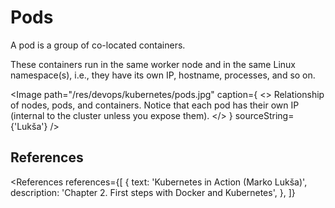 
# Pods

A pod is a group of co-located containers.

These containers run in the same worker node and in the same Linux namespace(s), i.e., they have its own IP, hostname, processes, and so on.

<Image
  path="/res/devops/kubernetes/pods.jpg"
  caption={
    <>
      Relationship of nodes, pods, and containers. Notice that each pod has their own IP (internal
      to the cluster unless you expose them).
    </>
  }
  sourceString={'Lukša'}
/>

## References

<References
  references={[
    {
      text: 'Kubernetes in Action (Marko Lukša)',
      description: 'Chapter 2. First steps with Docker and Kubernetes',
    },
  ]}
></References>
